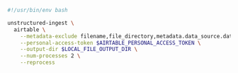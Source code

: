 ```bash Shell
#!/usr/bin/env bash

unstructured-ingest \
  airtable \
    --metadata-exclude filename,file_directory,metadata.data_source.date_processed \
    --personal-access-token $AIRTABLE_PERSONAL_ACCESS_TOKEN \
    --output-dir $LOCAL_FILE_OUTPUT_DIR \
    --num-processes 2 \
    --reprocess
```
